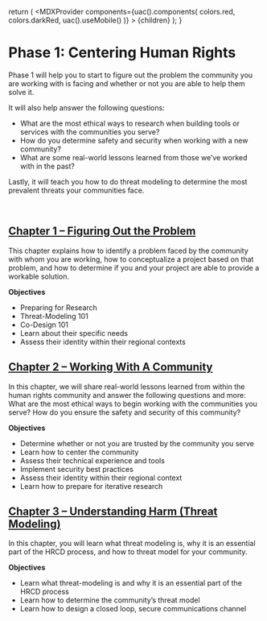 
  return (
    <MDXProvider
      components={uac().components(
        colors.red,
        colors.darkRed,
        uac().useMobile()
      )}
    >
      {children}
    </MDXProvider>
  );
}

[comment]: # "↓↓↓ Editable ↓↓↓"

# Phase 1: Centering Human Rights

Phase 1 will help you to start to figure out the problem the community you are working with is facing and whether or not you are able to help them solve it.


It will also help answer the following questions:

- What are the most ethical ways to research when building tools or services with the communities you serve?
- How do you determine safety and security when working with a new community?
- What are some real-world lessons learned from those we’ve worked with in the past?

Lastly, it will teach you how to do threat modeling to determine the most prevalent threats your communities face.

<br />

## [Chapter 1 – Figuring Out the Problem](/centering/1)

This chapter explains how to identify a problem faced by the community with whom you are working, how to conceptualize a project based on that problem, and how to determine if you and your project are able to provide a workable solution. 

**Objectives**

* Preparing for Research
* Threat-Modeling 101
* Co-Design 101
* Learn about their specific needs
* Assess their identity within their regional contexts


## [Chapter 2 – Working With A Community](/centering/2)

In this chapter, we will share real-world lessons learned from within the human rights community and answer the following questions and more: What are the most ethical ways to begin working with the communities you serve? How do you ensure the safety and security of this community? 

**Objectives**
* Determine whether or not you are trusted by the community you serve
* Learn how to center the community
* Assess their technical experience and tools
* Implement security best practices
* Assess their identity within their regional context
* Learn how to prepare for iterative research


## [Chapter 3 – Understanding Harm (Threat Modeling)](/centering/3)

In this chapter, you will learn what threat modeling is, why it is an essential part of the HRCD process, and how to threat model for your community.

**Objectives**
* Learn what threat-modeling is and why it is an essential part of the HRCD process
* Learn how to determine the community’s threat model
* Learn how to design a closed loop, secure communications channel
